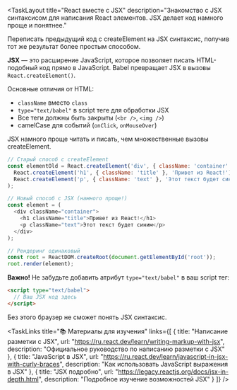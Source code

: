 <TaskLayout 
  title="React вместе с JSX"
  description="Знакомство с JSX синтаксисом для написания React элементов. JSX делает код намного проще и понятнее."
>

<TaskObjective>

Переписать предыдущий код с createElement на JSX синтаксис, получив тот же результат более простым способом.

</TaskObjective>

<Info>

**JSX** — это расширение JavaScript, которое позволяет писать HTML-подобный код прямо в JavaScript. Babel превращает JSX в вызовы `React.createElement()`.

Основные отличия от HTML:
- `className` вместо `class` 
- `type="text/babel"` в script теге для обработки JSX
- Все теги должны быть закрыты (`<br />`, `<img />`)
- camelCase для событий (`onClick`, `onMouseOver`)

JSX намного проще читать и писать, чем множественные вызовы createElement.

</Info>

<CodeExample title="Сравнение createElement и JSX">

```javascript
// Старый способ с createElement
const elementOld = React.createElement('div', { className: 'container' },
  React.createElement('h1', { className: 'title' }, 'Привет из React!'),
  React.createElement('p', { className: 'text' }, 'Этот текст будет синим')
);

// Новый способ с JSX (намного проще!)
const element = (
  <div className="container">
    <h1 className="title">Привет из React!</h1>
    <p className="text">Этот текст будет синим</p>
  </div>
);

// Рендеринг одинаковый
const root = ReactDOM.createRoot(document.getElementById('root'));
root.render(element);
```

</CodeExample>

<Warning>

**Важно!** Не забудьте добавить атрибут `type="text/babel"` в ваш script тег:

```html
<script type="text/babel">
  // Ваш JSX код здесь
</script>
```

Без этого браузер не сможет понять JSX синтаксис.

</Warning>

<TaskLinks 
  title="📚 Материалы для изучения"
  links={[
    {
      title: "Написание разметки с JSX",
      url: "https://ru.react.dev/learn/writing-markup-with-jsx",
      description: "Официальное руководство по написанию разметки с JSX"
    },
    {
      title: "JavaScript в JSX",
      url: "https://ru.react.dev/learn/javascript-in-jsx-with-curly-braces",
      description: "Как использовать JavaScript выражения в JSX"
    },
    {
      title: "JSX подробно",
      url: "https://legacy.reactjs.org/docs/jsx-in-depth.html",
      description: "Подробное изучение возможностей JSX"
    }
  ]}
/>

</TaskLayout> 